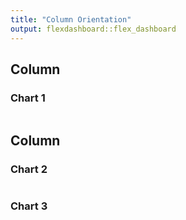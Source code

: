 ```yaml
---
title: "Column Orientation"
output: flexdashboard::flex_dashboard
---
```

    
Column
-------------------------------------
    
### Chart 1
    
```r
```
   
Column
-------------------------------------
   
### Chart 2

```r
```   
 
### Chart 3
    
```r
```